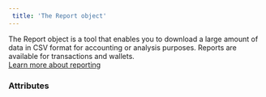 ```yaml
---  
 title: 'The Report object'  
---  
```


  

The Report object is a tool that enables you to download a large amount of data in CSV format for accounting or analysis purposes. Reports are available for transactions and wallets.  
<a href="#" class="btn Tertiary normal">Learn more about reporting</a>  

### Attributes  

<Id />  

<CreationDate />  

<Tag6 />  

<ReportDate />  

<Status6 />  

<DownloadFormat />  

<DownloadURL />  

<CallbackURL />  

<ReportType />  

<Sort />  

<Preview />  

<Filters />  

<Columns />  

<ResultCode1 />  

<ResultMessage />